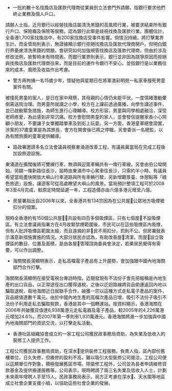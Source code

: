 {{Unreferenced|time=2007-5-9}}
*一批約數十名找換店及匯款代理商從業員到立法會門外請願，指銀行要求他們終止業務及個人戶口。

請願人士指，近月銀行以經營找換店屬清洗黑錢的高風險行業，被要求結束所有銀行戶口、保險箱及保險等服務，認為銀行此舉是歧視找換及匯款行業。團體估計，全香港1,700家找換店中，有200家找換店受事件影響。倘情況持續，將打擊業界生計。而金管局則表示，無證據顯示銀行拒絕找換店及匯款代理商開戶。但明白銀行界憂慮清洗黑錢的問題，會研究如何加強規管找換店及匯款代理商，但由於涉及修改法例，故暫時未有時間表。而銀行業界則表示，銀行並非因為競爭原因而拒絕與找換店及匯款代理商往來，而是目前的運作令銀行不安心。並指銀行是以業務往來的成本、風險及收益作出考慮。

*警方再拘捕一名15歲少年，懷疑他與星期日在將軍澳彩明苑一私家車撞死男童案件有關。

被撞死男童的家人，是日在家中拜祭，其母親的心情仍未能平伏，一度情緒激動暈倒需送院治理。而男童所就讀之小學，校方在上課前透過廣播，向學生講述事件，並已啟動緊急措施，為師生進行心理輔導。校方形容，男童與同學相處融洽，深受老師疼愛，為此感到非常沉痛。校方會慰問男童的家人，並會發信提醒家長小心照顧小朋友，不要讓子女單獨踏單車及到街上玩耍。另一方面，香港童軍總會證實，涉案的37歲童軍是為其旅長，會方在開會後已將之停職，另會委派一名總監，以為有關旅團的童軍提供輔導。
*路政署邀請多名立法會議員視察東涌道改善工程，有議員冀當局在完成工程後加設旅遊設施。

東涌道在擴闊後將可雙線行車，無須與迎面車輛共有一條行車線。另會由伯公坳開始，另闢一條新路往長沙，屆時由東涌市中心駕車往長沙，只需約半小時。有議員希望當局盡快開放大嶼山行車道路與所有車輛行駛，另新增觀景臺、休憩點等「綠色旅遊」設施，讓遊客可從高處瞭望大嶼山的風景。當局預計整項工程可於2008年3至4月完成，較原定時間延遲一年，工程造價亦由六億多港元增至八億。 

*房屋署指出自2006年以來，全香港共有134宗因為在公共屋公眾地方吸煙被扣分的個案。

現時全香港約有150個公共屋，共設有四百多個吸煙區，只有七個屋不設吸煙區。有立法會議員指署方在4月收緊禁煙範圍後，市民可以在這些吸煙區內吸煙，但有人批評吸煙區範圍太細，而且違規的非民不用扣分，罰則不公。但房署就表示滿意新措施實施的情況。大部分居民亦認為，有助改善屋清潔。而屋設立吸煙區的數目、位置及面積，是由各屋管理諮詢委員會決定，若果居民覺得有需要，可以作出調整。

*海關關長湯顯明表示，走私高檔電子產品有上升趨勢，會加強跟中國內地海關部門合作打擊。

海關關長湯顯明在接受電視台專訪時指，近期發現有不法份子會先把報稱是內地生產的出口貨品，以正常途徑出口獲得退稅，之後以迂迴路線將貨品偷運返回內地以騙取退稅，兩地海關近日就聯手合作，破獲一宗以這種方式走私電子產品的案件，貨品總值達數千萬元。由於中國內地生產的高檔次產品日增，吸引不法份子吸引不法份子利用走私去騙取稅款，香港是其中一個轉運站。按資料顯示，香港海關在2006年共破獲貨值達6,938萬港元走私電器及電子產品，較2005年的4,226萬港元增加24.6%。而2007年第一季則有1,931萬港元。香港海關將進一步加強與中國內地海關部門的資訊交流，以打擊走私活動。

*香港社區組織協會成立的一家工程公司獲民政事務局資助，為失業及低收入的裝修工人提供工作。

工程公司獲民政事務局資助，在深水提供裝修工程服務。負責人指，區內部份舊樓單位，日久失修，但維修的盈利不高，難以吸引大型裝修公司接洽，工程公司便以這類單位作對象，積極發展舊區市場。除裝修工程外，公司並為長者申請維修貸款基金及提供搬運服務等。公司表示，現時聘請了兩三名失業及低收入人士，計劃未來兩年增聘人手至15人。民政事務局表示，局方正考慮在深水、天水圍等地區成立社會企業支援小組，以協助這些社會企業的發展。